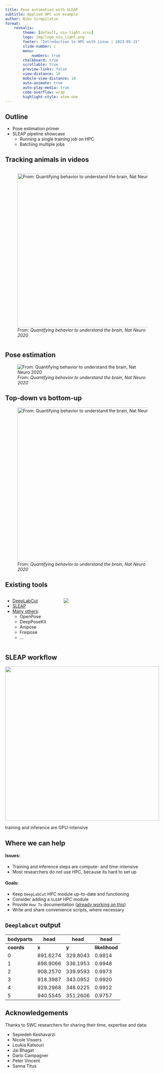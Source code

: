 ```yaml
---
title: Pose estimation with SLEAP
subtitle: Applied HPC use example
author: Niko Sirmpilatze
format:
    revealjs:
        theme: [default, niu-light.scss]
        logo: img/logo_niu_light.png
        footer: "Introduction to HPC with Linux | 2023-05-15"
        slide-number: c
        menu:
            numbers: true
        chalkboard: true
        scrollable: true
        preview-links: false
        view-distance: 10
        mobile-view-distance: 10
        auto-animate: true
        auto-play-media: true
        code-overflow: wrap
        highlight-style: atom-one
---
```


## Outline

::: {.incremental}
- Pose estimation primer
- SLEAP pipeline showcase
  - Running a single training job on HPC
  - Batching multiple jobs
:::

## Tracking animals in videos {.smaller}

:::: {.columns}

::: {.column width="60%"}
![From: *Quantifying behavior to understand the brain, Nat Neuro 2020*](img/tracking_types.png){fig-align=center height=500}
:::

::::

## Pose estimation {.smaller}

![From: *Quantifying behavior to understand the brain, Nat Neuro 2020*](img/pose_estimation_2D.png){.r-stretch fig-align=left}

## Top-down vs bottom-up {.smaller}

![From: *Quantifying behavior to understand the brain, Nat Neuro 2020*](img/pose_estimation_topdown_vs_bottomup.png){fig-align=left height=500}

## Existing tools

:::: {.columns}

::: {.column width="35%"}
- [DeepLabCut](http://www.mackenziemathislab.org/deeplabcut)
- [SLEAP](https://sleap.ai/)
- [Many others](../../pose_estimation_tools.md):
  - OpenPose
  - DeepPoseKit
  - Anipose
  - Freipose
  - ...
:::

::: {.column width="65%"}
![](img/sleap_movie.gif)
:::

::::

## SLEAP workflow


![](diagrams/pose-estimation.svg){fig-align=center height=500}

::: aside
training and inference are GPU-intensive
:::

## Where we can help {.smaller}

#### Issues:

* Training and inference steps are compute- and time-intensive
* Most researchers do not use HPC, because its hard to set up

::: {.fragment}
#### Goals:

* Keep `DeepLabCut` HPC module up-to-date and functioning
* Consider adding a `SLEAP` HPC module
* Provide `How To` documentation ([already working on this](https://hackmd.io/@i1EOuEktR1OzOa4jaySmKw/H1-UGHBDi))
* Write and share convenience scripts, where necessary
:::

## `Deeplabcut` output

| bodyparts	| head	| head	| head |
| ---- | ---- | ---- | ---- |
| **coords** | **x** | **y** | **likelihood** |
| 0 | 891.6274	| 329.8043 | 0.9814 |
| 1 | 898.9066	| 336.1953 | 0.9948 |
| 2 | 908.2570	| 339.9593 | 0.9973 |
| 3 | 918.3987	| 343.0952 | 0.9920 |
| 4 | 929.2968	| 348.0225 | 0.9912 |
| 5 | 940.5545	| 351.2606 | 0.9757 |

## Acknowledgements {.smaller}

Thanks to SWC researchers for sharing their time, expertise and data:

* Sepiedeh Keshavarzi
* Nicole Vissers
* Loukia Katsouri
* Jai Bhagat
* Dario Campagner
* Peter Vincent
* Sanna Titus
